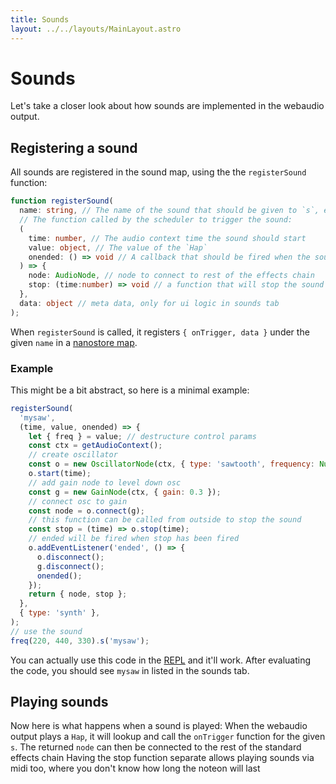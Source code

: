 ```yaml
---
title: Sounds
layout: ../../layouts/MainLayout.astro
---
```



# Sounds

Let's take a closer look about how sounds are implemented in the webaudio output.

## Registering a sound

All sounds are registered in the sound map, using the the `registerSound` function:

```ts
function registerSound(
  name: string, // The name of the sound that should be given to `s`, e.g. `mysaw`
  // The function called by the scheduler to trigger the sound:
  (
    time: number, // The audio context time the sound should start
    value: object, // The value of the `Hap`
    onended: () => void // A callback that should be fired when the sound has ended
  ) => {
    node: AudioNode, // node to connect to rest of the effects chain
    stop: (time:number) => void // a function that will stop the sound
  },
  data: object // meta data, only for ui logic in sounds tab
);
```

When `registerSound` is called, it registers `{ onTrigger, data }` under the given `name` in a [nanostore map](https://github.com/nanostores/nanostores#maps).

### Example

This might be a bit abstract, so here is a minimal example:

```js
registerSound(
  'mysaw',
  (time, value, onended) => {
    let { freq } = value; // destructure control params
    const ctx = getAudioContext();
    // create oscillator
    const o = new OscillatorNode(ctx, { type: 'sawtooth', frequency: Number(freq) });
    o.start(time);
    // add gain node to level down osc
    const g = new GainNode(ctx, { gain: 0.3 });
    // connect osc to gain
    const node = o.connect(g);
    // this function can be called from outside to stop the sound
    const stop = (time) => o.stop(time);
    // ended will be fired when stop has been fired
    o.addEventListener('ended', () => {
      o.disconnect();
      g.disconnect();
      onended();
    });
    return { node, stop };
  },
  { type: 'synth' },
);
// use the sound
freq(220, 440, 330).s('mysaw');
```

You can actually use this code in the [REPL](https://strudel.cc/) and it'll work.
After evaluating the code, you should see `mysaw` in listed in the sounds tab.

## Playing sounds

Now here is what happens when a sound is played:
When the webaudio output plays a `Hap`, it will lookup and call the `onTrigger` function for the given `s`.
The returned `node` can then be connected to the rest of the standard effects chain
Having the stop function separate allows playing sounds via midi too, where you don't know how long the noteon will last
